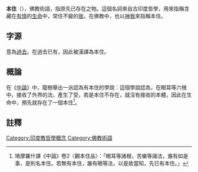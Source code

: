 '''本住'''（{{lang-sa|{{IAST|pūrva}}}}），佛教術語，指原先已存在之物。這個名詞來自古印度哲學，用來指稱含藏在[[有情|有情]]的[[生命|生命]]中，常住不變的[[我_(佛教)|我]]，在佛教中，也以[[神我|神我]]來指稱本住。

==字源==
{{lang-sa|{{IAST|pūrva}}}}意為[[過去|過去]]。在過去已有，因此被漢譯為本住。

==概論==
在《[[中論|中論]]》中，龍樹舉出一派認為有本住的學說：這個學說認為，在眼耳等六根中，接收了外界的法，產生了受，若是本住不存在，就沒有接收的本體，因此在生命中，預先就存在了一個本住<ref>鳩摩羅什譯《中論》卷2〈觀本住品〉：「眼耳等諸根，苦樂等諸法，誰有如是事，是則名本住。若無有本住，誰有眼等法，以是故當知，先已有本住。」</ref>。

==註釋==
{{reflist}}
[[Category:印度教哲學概念|Category:印度教哲學概念]]
[[Category:佛教術語|Category:佛教術語]]